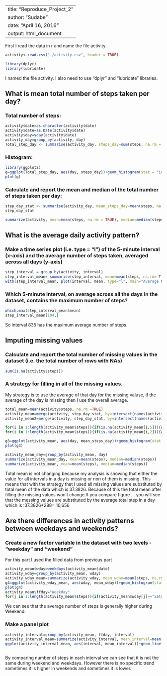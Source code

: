 
---
title: "Reproduce_Project_2"
author: "Sudabe"
date: "April 16, 2016"
output: html_document
---
First I read the data in r and name the file activity.


```{r}
activity<-read.csv("./activity.csv", header = TRUE)

```


```{r}
library(dplyr)
library(lubridate)
```
I named the file activity.  I also need to use "dplyr" and "lubridate" libraries. 

## What is mean total number of steps taken per day?

### Total number of steps:


```{r}
activity$date=as.character(activity$date)
activity$date=as.Date(activity$date)
activity$day=yday(activity$date)
activity_day=group_by(activity, day)
Total_step_day <- summarise(activity_day, steps_day=sum(steps, na.rm = TRUE ))

```
### Histogram:

```{r}
library(ggplot2)
g=ggplot(Total_step_day, aes(day, steps_day))+geom_histogram(stat = "identity", fill="blue")+ggtitle("Total Number of Steps per Day")+ xlab("Day")+ylab("Total Number of Steps")
plot(g)
```

### Calculate and report the mean and median of the total number of steps taken per day:

```{r}
step_day_stat <- summarise(activity_day, mean_steps_day=mean(steps, na.rm = TRUE ), median_steps_day=median(steps, na.rm = TRUE ))
step_day_stat

summarize(activity, mean=mean(steps, na.rm = TRUE), median=median(steps, na.rm = TRUE))
```

## What is the average daily activity pattern?
### Make a time series plot (i.e. type = "l") of the 5-minute interval (x-axis) and the average number of steps taken, averaged across all days (y-axis)

```{r}
step_interval = group_by(activity, interval)
step_interval_mean= summarise(step_interval, mean=mean(steps, na.rm= T))
with(step_interval_mean, plot(interval, mean, type="l", main="Average Number of Steps per Interval", xlab="Interval", ylab="Average Number of Steps" ))
```

### Which 5-minute interval, on average across all the days in the dataset, contains the maximum number of steps?
```{r}
which.max(step_interval_mean$mean)
step_interval_mean[104,]
```

So interval 835 has the maximum average number of steps.


## Imputing missing values
### Calculate and report the total number of missing values in the dataset (i.e. the total number of rows with NAs)
```{r}
sum(is.na(activity$steps))
```


### A strategy for filling in all of the missing values.
My strategy is to use the average of that day for the missing valuse, if the average of the day is missing then I use the overall average.

```{r}

total_mean=mean(activity$steps, na.rm =TRUE)
activity_mean=merge(activity, step_day_stat, by=intersect(names(activity), names(step_day_stat)))
activity_mean2=merge(activity, step_day_stat, by=intersect(names(activity), names(step_day_stat)))

for(i in 1:length(activity_mean$steps)){if(is.na(activity_mean[i,5])){activity_mean[i,5]=total_mean}}
for(i in 1:length(activity_mean$steps)){if(is.na(activity_mean[i,2])){activity_mean[i,2]=activity_mean[i,5]}}


```

```{r}
g3=ggplot(activity_mean, aes(day, mean_steps_day))+geom_histogram(stat = "identity", fill="red")+ggtitle("Total Number of Steps per Day (After Filling NAs)")+ xlab("Day")+ylab("Total Number of Steps")
plot(g3)

activity_mean_day=group_by(activity_mean, day)
summarize(activity_mean_day, mean=mean(steps), median=median(steps))
summarize(activity_mean, mean=mean(steps), median=median(steps))
```
Total mean is not changing because my analysis is showing that either the value for all intervals in a day is missing or non of them is missing. This means that with the strategy that I used all missing values are substituted by total mean of the data which is 37.3826. Because of this the total mean after filling the missing values won't change.If you compare figure ... you will see that the messing values are substituted by the average total step in a day which is :37.3826*288= 10,656

## Are there differences in activity patterns between weekdays and weekends?

### Create a new factor variable in the dataset with two levels - "weekday" and "weekend"

For this part I used the filled data from previous part
```{r}
activity_mean$wday=weekdays(activity_mean$date)
activity_wday=group_by(activity_mean, wday)
activity_wday_mean=summarize(activity_wday, mean_wday=mean(steps, na.rm =TRUE))
g4=ggplot(activity_wday_mean, aes(wday, mean_wday))+geom_histogram(stat = "identity", fill="blue")+ggtitle("Average Number of Steps for Weekdays")+ xlab("Weekday")+ylab("Average Number of Steps")
plot(g4)
activity_mean$ffday="Weekday"
for(j in 1:length(activity_mean$steps)){if(activity_mean$wday[j]=="Saturday"|activity_mean$wday[j]=="Sunday"){activity_mean$ffday[j]="Weekend"}}


```

We can see that the average number of steps is generally higher during Weekend. 

### Make a panel plot 

```{r}
activity_interval=group_by(activity_mean, ffday, interval)
activity_interval_mean=summarize(activity_interval, mean_interval=mean(steps, na.rm =TRUE))
ggplot(activity_interval_mean, aes(interval, mean_interval))+geom_line(col="blue")+facet_grid(ffday~.)+ggtitle("Average Number of Steps per Interval for Weekdays and Weekend")+ xlab("Interval")+ylab("Average Number of Steps")



```

By comparing number of steps in each interval we can see that it is not the same during weekend and weekdays. However there is no specific trend sometimes it is higher in weekends and sometimes it is lower.
